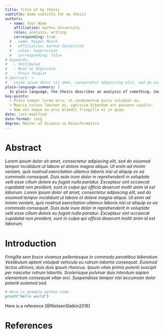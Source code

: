```yaml
---
title: Title of my thesis
subtitle: Some subtitle for my thesis
authors:
  - name: Your Name
    affiliation: Aarhus University
    roles: analysis, writing
    corresponding: true
  # - name: Kasper Munch
  #   affiliation: Aarhus University
  #   roles: Supervision
  #   corresponding: false
# keywords:
#   - Vestibulum
#   - Nunc ac dignissim 
#   - Proin feugiat 
# abstract: > 
#   Lorem ipsum dolor sit amet, consectetur adipiscing elit, sed do eiusmod tempor incididunt ut labore et dolore magna aliqua. Ut enim ad minim veniam, quis nostrud exercitation ullamco laboris nisi ut aliquip ex ea commodo consequat. Duis aute irure dolor in reprehenderit in voluptate velit esse cillum dolore eu fugiat nulla pariatur. Excepteur sint occaecat cupidatat non proident, sunt in culpa qui officia deserunt mollit anim id est laborum. Lorem ipsum dolor sit amet, consectetur adipiscing elit, sed do eiusmod tempor incididunt ut labore et dolore magna aliqua. Ut enim ad minim veniam, quis nostrud exercitation ullamco laboris nisi ut aliquip ex ea commodo consequat. Duis aute irure dolor in reprehenderit in voluptate velit esse cillum dolore eu fugiat nulla pariatur. Excepteur sint occaecat cupidatat non proident, sunt in culpa qui officia deserunt mollit anim id est laborum.
plain-language-summary: |
  In plain language, the thesis describes an analysis of something. Somethings was not previously know. I found something and was able to conclude something. The perspectives of this result is something.
key-points:
  - Proin tempor lorem arcu, at condimentum purus volutpat eu. 
  - Mauris cursus laoreet ex, ignissim bibendum est posuere iaculis.
  - Nam vel neque eu arcu blandit fringilla et in quam.
date: last-modified
date-format: long
degree: Master of Science in Bioinformatics
---
```




# Abstract

*Lorem ipsum dolor sit amet, consectetur adipiscing elit, sed do eiusmod tempor incididunt ut labore et dolore magna aliqua. Ut enim ad minim veniam, quis nostrud exercitation ullamco laboris nisi ut aliquip ex ea commodo consequat. Duis aute irure dolor in reprehenderit in voluptate velit esse cillum dolore eu fugiat nulla pariatur. Excepteur sint occaecat cupidatat non proident, sunt in culpa qui officia deserunt mollit anim id est laborum. Lorem ipsum dolor sit amet, consectetur adipiscing elit, sed do eiusmod tempor incididunt ut labore et dolore magna aliqua. Ut enim ad minim veniam, quis nostrud exercitation ullamco laboris nisi ut aliquip ex ea commodo consequat. Duis aute irure dolor in reprehenderit in voluptate velit esse cillum dolore eu fugiat nulla pariatur. Excepteur sint occaecat cupidatat non proident, sunt in culpa qui officia deserunt mollit anim id est laborum.*

# Introduction

*Fringilla sem fusce vivamus pellentesque in commodo penatibus bibendum. Vestibulum aptent volutpat vehicula eu rutrum lobortis consequat. Euismod lectus ultrices; duis duis ipsum rhoncus. Ipsum vitae primis potenti suscipit per nascetur rutrum lobortis. Scelerisque pulvinar duis interdum sapien elementum consequat vitae orci. Suspendisse tempor nisl accumsan dolor potenti euismod sed.*

```python
# Here is example python code
print("Hello world")
```

Here is a reference [@NielsenSlatkin2016]

# References

::: {#refs}
:::
